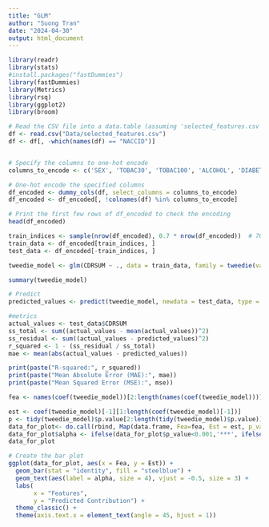 ```yaml
---
title: "GLM"
author: "Suong Tran"
date: "2024-04-30"
output: html_document
---
```


```r
library(readr)
library(stats)
#install.packages("fastDummies")
library(fastDummies)
library(Metrics)
library(rsq)
library(ggplot2)
library(broom)
```

```r
# Read the CSV file into a data.table (assuming 'selected_features.csv' is in the working directory)
df <- read.csv("Data/selected_features.csv")
df <- df[, -which(names(df) == "NACCID")]


# Specify the columns to one-hot encode
columns_to_encode <- c('SEX', 'TOBAC30', 'TOBAC100', 'ALCOHOL', 'DIABETES', 'HYPERTEN', 'CVHATT', 'DECIN', 'MOSLOW', 'MEMORY', 'SPEECH', 'BILLS', 'TRAVEL', 'MOFALLS', 'MOTREM')

# One-hot encode the specified columns
df_encoded <- dummy_cols(df, select_columns = columns_to_encode)
df_encoded <- df_encoded[, !colnames(df) %in% columns_to_encode]

# Print the first few rows of df_encoded to check the encoding
head(df_encoded)


```

```r
train_indices <- sample(nrow(df_encoded), 0.7 * nrow(df_encoded))  # 70% for training, 30% for testing
train_data <- df_encoded[train_indices, ]
test_data <- df_encoded[-train_indices, ]

tweedie_model <- glm(CDRSUM ~ ., data = train_data, family = tweedie(var.power = 1, link.power = 0))

summary(tweedie_model)

# Predict 
predicted_values <- predict(tweedie_model, newdata = test_data, type = "response")

```

```r
#metrics
actual_values <- test_data$CDRSUM
ss_total <- sum((actual_values - mean(actual_values))^2)
ss_residual <- sum((actual_values - predicted_values)^2)
r_squared <- 1 - (ss_residual / ss_total)
mae <- mean(abs(actual_values - predicted_values))

print(paste("R-squared:", r_squared))
print(paste("Mean Absolute Error (MAE):", mae))
print(paste("Mean Squared Error (MSE):", mse))

```

```r
fea <- names(coef(tweedie_model))[2:length(names(coef(tweedie_model)))]      #get features' names

est <- coef(tweedie_model)[-1][1:length(coef(tweedie_model)[-1])]      
p <- tidy(tweedie_model)$p.value[2:length(tidy(tweedie_model)$p.value)]        #to extract all including NA value
data_for_plot<- do.call(rbind, Map(data.frame, Fea=fea, Est = est, p_value =p))
data_for_plot$alpha <- ifelse(data_for_plot$p_value<0.001,'***', ifelse(0.001 <data_for_plot$p_value & data_for_plot$p_value<0.01,'**', ifelse(0.01<data_for_plot$p_value& data_for_plot$p_value<0.05,'*', ifelse(0.05<data_for_plot$p_value& data_for_plot$p_value<0.1,'.', ' '))))
data_for_plot
```

```r
# Create the bar plot
ggplot(data_for_plot, aes(x = Fea, y = Est)) +
  geom_bar(stat = "identity", fill = "steelblue") +
  geom_text(aes(label = alpha, size = 4), vjust = -0.5, size = 3) +  
  labs(
       x = "Features",
       y = "Predicted Contribution") +
  theme_classic() + 
  theme(axis.text.x = element_text(angle = 45, hjust = 1)) 


```
